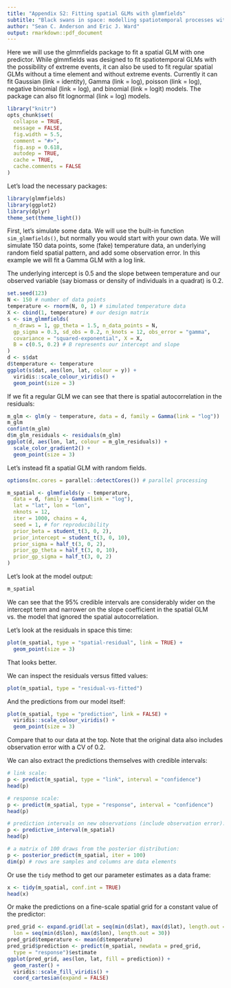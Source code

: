 ```yaml
---
title: "Appendix S2: Fitting spatial GLMs with glmmfields"
subtitle: "Black swans in space: modelling spatiotemporal processes with extremes"
author: "Sean C. Anderson and Eric J. Ward"
output: rmarkdown::pdf_document
---
```


Here we will use the glmmfields package to fit a spatial GLM with one predictor. While glmmfields was designed to fit spatiotemporal GLMs with the possibility of extreme events, it can also be used to fit regular spatial GLMs without a time element and without extreme events. Currently it can fit Gaussian (link = identity), Gamma (link = log), poisson (link = log), negative binomial (link = log), and binomial (link = logit) models. The package can also fit lognormal (link = log) models.

```r
library("knitr")
opts_chunk$set(
  collapse = TRUE,
  message = FALSE, 
  fig.width = 5.5,
  comment = "#>",
  fig.asp = 0.618,
  autodep = TRUE,
  cache = TRUE,
  cache.comments = FALSE
)
```

Let's load the necessary packages:

```r
library(glmmfields)
library(ggplot2)
library(dplyr)
theme_set(theme_light())
```

First, let's simulate some data. We will use the built-in function `sim_glmmfields()`, but normally you would start with your own data. We will simulate 150 data points, some (fake) temperature data, an underlying random field spatial pattern, and add some observation error. In this example we will fit a Gamma GLM with a log link.

The underlying intercept is 0.5 and the slope between temperature and our observed variable (say biomass or density of individuals in a quadrat) is 0.2.

```r
set.seed(123)
N <- 150 # number of data points
temperature <- rnorm(N, 0, 1) # simulated temperature data
X <- cbind(1, temperature) # our design matrix
s <- sim_glmmfields(
  n_draws = 1, gp_theta = 1.5, n_data_points = N,
  gp_sigma = 0.3, sd_obs = 0.2, n_knots = 12, obs_error = "gamma",
  covariance = "squared-exponential", X = X,
  B = c(0.5, 0.2) # B represents our intercept and slope
)
d <- s$dat
d$temperature <- temperature
ggplot(s$dat, aes(lon, lat, colour = y)) +
  viridis::scale_colour_viridis() +
  geom_point(size = 3)
```

If we fit a regular GLM we can see that there is spatial autocorrelation in the residuals:

```r
m_glm <- glm(y ~ temperature, data = d, family = Gamma(link = "log"))
m_glm
confint(m_glm)
d$m_glm_residuals <- residuals(m_glm)
ggplot(d, aes(lon, lat, colour = m_glm_residuals)) +
  scale_color_gradient2() +
  geom_point(size = 3)
```

Let's instead fit a spatial GLM with random fields.

```r
options(mc.cores = parallel::detectCores()) # parallel processing

m_spatial <- glmmfields(y ~ temperature,
  data = d, family = Gamma(link = "log"),
  lat = "lat", lon = "lon", 
  nknots = 12, 
  iter = 1000, chains = 4,
  seed = 1, # for reproducibility
  prior_beta = student_t(3, 0, 2),
  prior_intercept = student_t(3, 0, 10),
  prior_sigma = half_t(3, 0, 2),
  prior_gp_theta = half_t(3, 0, 10), 
  prior_gp_sigma = half_t(3, 0, 2)
)
```

Let's look at the model output:

```r
m_spatial
```

We can see that the 95% credible intervals are considerably wider on the intercept term and narrower on the slope coefficient in the spatial GLM vs. the model that ignored the spatial autocorrelation.

Let's look at the residuals in space this time:

```r
plot(m_spatial, type = "spatial-residual", link = TRUE) +
  geom_point(size = 3)
```

That looks better.

We can inspect the residuals versus fitted values:

```r
plot(m_spatial, type = "residual-vs-fitted")
```

And the predictions from our model itself:

```r
plot(m_spatial, type = "prediction", link = FALSE) +
  viridis::scale_colour_viridis() +
  geom_point(size = 3)
```

Compare that to our data at the top. Note that the original data also includes observation error with a CV of 0.2.

We can also extract the predictions themselves with credible intervals:

```r
# link scale:
p <- predict(m_spatial, type = "link", interval = "confidence")
head(p)

# response scale:
p <- predict(m_spatial, type = "response", interval = "confidence")
head(p)

# prediction intervals on new observations (include observation error):
p <- predictive_interval(m_spatial)
head(p)

# a matrix of 100 draws from the posterior distribution:
p <- posterior_predict(m_spatial, iter = 100)
dim(p) # rows are samples and columns are data elements
```

Or use the `tidy` method to get our parameter estimates as a data frame:

```r
x <- tidy(m_spatial, conf.int = TRUE)
head(x)
```

Or make the predictions on a fine-scale spatial grid for a constant value of the predictor:

```r
pred_grid <- expand.grid(lat = seq(min(d$lat), max(d$lat), length.out = 30),
  lon = seq(min(d$lon), max(d$lon), length.out = 30))
pred_grid$temperature <- mean(d$temperature)
pred_grid$prediction <- predict(m_spatial, newdata = pred_grid,
  type = "response")$estimate
ggplot(pred_grid, aes(lon, lat, fill = prediction)) +
  geom_raster() +
  viridis::scale_fill_viridis() +
  coord_cartesian(expand = FALSE)
```


